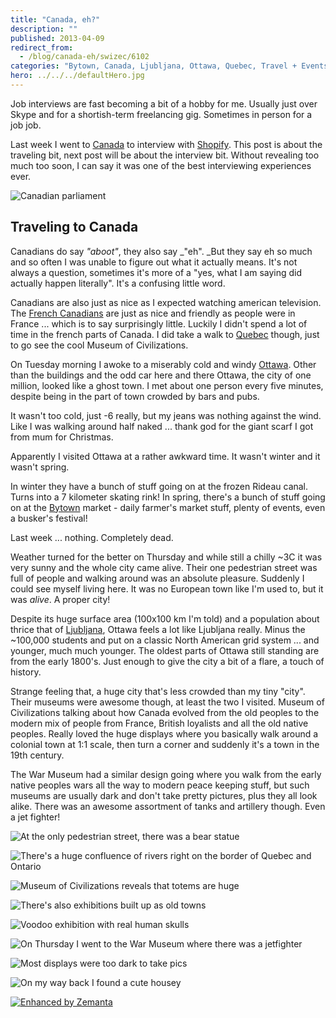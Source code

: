 ```yaml
---
title: "Canada, eh?"
description: ""
published: 2013-04-09
redirect_from:
  - /blog/canada-eh/swizec/6102
categories: "Bytown, Canada, Ljubljana, Ottawa, Quebec, Travel + Events"
hero: ../../../defaultHero.jpg
---
```


Job interviews are fast becoming a bit of a hobby for me. Usually just over Skype and for a shortish-term freelancing gig. Sometimes in person for a job job.

Last week I went to [Canada](<http://maps.google.com/maps?ll=45.4,-75.6666666667&spn=10.0,10.0&q=45.4,-75.6666666667 (Canada)&t=h> "Canada") to interview with [Shopify](http://shopify.com "Shopify"). This post is about the traveling bit, next post will be about the interview bit. Without revealing too much too soon, I can say it was one of the best interviewing experiences ever.

![Canadian parliament](https://swizec.com/wp-content/uploads/2013/04/canada-parliament.jpg "Canadian parliament")

## Traveling to Canada

Canadians do say _"aboot"_, they also say \_"eh". \_But they say eh so much and so often I was unable to figure out what it actually means. It's not always a question, sometimes it's more of a "yes, what I am saying did actually happen literally". It's a confusing little word.

Canadians are also just as nice as I expected watching american television. The [French Canadians](http://en.wikipedia.org/wiki/French_Canadian "French Canadian") are just as nice and friendly as people were in France ... which is to say surprisingly little. Luckily I didn't spend a lot of time in the french parts of Canada. I did take a walk to [Quebec](<http://maps.google.com/maps?ll=46.8161111111,-71.2241666667&spn=0.1,0.1&q=46.8161111111,-71.2241666667 (Quebec)&t=h> "Quebec") though, just to go see the cool Museum of Civilizations.

On Tuesday morning I awoke to a miserably cold and windy [Ottawa](<http://maps.google.com/maps?ll=45.4208333333,-75.69&spn=0.1,0.1&q=45.4208333333,-75.69 (Ottawa)&t=h> "Ottawa"). Other than the buildings and the odd car here and there Ottawa, the city of one million, looked like a ghost town. I met about one person every five minutes, despite being in the part of town crowded by bars and pubs.

It wasn't too cold, just -6 really, but my jeans was nothing against the wind. Like I was walking around half naked ... thank god for the giant scarf I got from mum for Christmas.

Apparently I visited Ottawa at a rather awkward time. It wasn't winter and it wasn't spring.

In winter they have a bunch of stuff going on at the frozen Rideau canal. Turns into a 7 kilometer skating rink! In spring, there's a bunch of stuff going on at the [Bytown](<http://maps.google.com/maps?ll=45.42451,-75.694817&spn=1.0,1.0&q=45.42451,-75.694817 (Bytown)&t=h> "Bytown") market - daily farmer's market stuff, plenty of events, even a busker's festival!

Last week ... nothing. Completely dead.

Weather turned for the better on Thursday and while still a chilly ~3C it was very sunny and the whole city came alive. Their one pedestrian street was full of people and walking around was an absolute pleasure. Suddenly I could see myself living here. It was no European town like I'm used to, but it was _alive_. A proper city!

Despite its huge surface area (100x100 km I'm told) and a population about thrice that of [Ljubljana](<http://maps.google.com/maps?ll=46.0555555556,14.5083333333&spn=0.1,0.1&q=46.0555555556,14.5083333333 (Ljubljana)&t=h> "Ljubljana"), Ottawa feels a lot like Ljubljana really. Minus the ~100,000 students and put on a classic North American grid system ... and younger, much much younger. The oldest parts of Ottawa still standing are from the early 1800's. Just enough to give the city a bit of a flare, a touch of history.

Strange feeling that, a huge city that's less crowded than my tiny "city". Their museums were awesome though, at least the two I visited. Museum of Civilizations talking about how Canada evolved from the old peoples to the modern mix of people from France, British loyalists and all the old native peoples. Really loved the huge displays where you basically walk around a colonial town at 1:1 scale, then turn a corner and suddenly it's a town in the 19th century.

The War Museum had a similar design going where you walk from the early native peoples wars all the way to modern peace keeping stuff, but such museums are usually dark and don't take pretty pictures, plus they all look alike. There was an awesome assortment of tanks and artillery though. Even a jet fighter!

![At the only pedestrian street, there was a bear statue](https://swizec.com/wp-content/uploads/2013/04/bear-statue.jpg "At the only pedestrian street, there was a bear statue")

![There's a huge confluence of rivers right on the border of Quebec and Ontario](https://swizec.com/wp-content/uploads/2013/04/confluence-of-rivers.jpg "There's a huge confluence of rivers right on the border of Quebec and Ontario")

![Museum of Civilizations reveals that totems are _huge_](https://swizec.com/wp-content/uploads/2013/04/totems.jpg "Museum of Civilizations reveals that totems are _huge_")

![There's also exhibitions built up as old towns](https://swizec.com/wp-content/uploads/2013/04/museum-of-civilizations.jpg "There's also exhibitions built up as old towns")

![Voodoo exhibition with real human skulls](https://swizec.com/wp-content/uploads/2013/04/voodoo.jpg "Voodoo exhibition with real human skulls")

![On Thursday I went to the War Museum where there was a jetfighter](https://swizec.com/wp-content/uploads/2013/04/jetfighter.jpg "On Thursday I went to the War Museum where there was a jetfighter")

![Most displays were too dark to take pics](https://swizec.com/wp-content/uploads/2013/04/victory-bonds.jpg "Most displays were too dark to take pics")

![On my way back I found a cute housey](https://swizec.com/wp-content/uploads/2013/04/housey1.jpg "On my way back I found a cute housey")

[![Enhanced by Zemanta](https://img.zemanta.com/zemified_e.png?x-id=1b5ae7ff-277d-4a1b-bf54-be09bfdf7dd8)](http://www.zemanta.com/?px "Enhanced by Zemanta")

